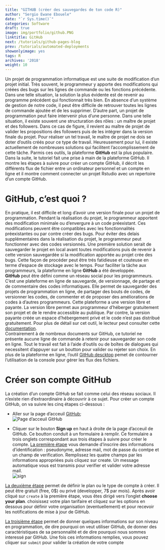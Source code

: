```yaml
---
title: "GITHUB (créer des sauvegardes de ton code R)"
author: "Sergio Ewane Ebouele"
date: "`r Sys.time()`"
categories: Software
draft: true
image: img/portfolio/github.PNG
linktitle: GitHub
next: /tutorials/github-pages-blog
prev: /tutorials/automated-deployments
showonlyimage: yes
tags: R
archives: '2018'
weight: 10
---
```



Un projet de programmation informatique est une suite de modification d'un projet initial. Très souvent, le programmeur y apporte des modifications qui créées des bugs sur les lignes de commande ou les fonctions précédente. Dans une telle situation, la solution la plus évidente est de revenir au programme précédent qui fonctionnait très bien. En absence d'un système de gestion de notre code, il peut être difficile de retrouver toutes les lignes de commande ajoutée et de les supprimer. D'autre part, un projet de programmation peut faire intervenir plus d'une personne. Dans une telle situation, il existe souvent une structuration des rôles : un maître de projet et des followers. Dans ce cas de figure, il revient au maître de projet de valider les propositions des followers puis de les intégrer dans la version finale du projet. Pour réaliser un tel travail, le maître de projet ne dois se doter d'outils créés pour ce type de travail. Heureusement pour lui, il existe actuellement de nombreuses solutions qui facilitent l'accomplissement de cette tâche. Parmis ces outils, la plateforme **GitHub** est la plus populaire.  
Dans la suite, le tutoriel fait une prise à main de la plateforme GitHub. Il montre les étapes à suivre pour créer un compte GitHub, il décrit les différents flux de fichier entre un ordinateur personnel et un compte en ligne et il montre comment connecter un projet Rstudio avec un repertoire d'un compte GitHub. 



# GitHub, c'est quoi ?
En pratique, il est difficile et long d'avoir une version finale pour un projet de programmation. Pendant la réalisation du projet, le programmeur apportent des modification minimale ou d'envergure à un code préexistant. Ces modifications peuvent être compatibles avec les fonctionnalités préexistantes ou par contre créer des bugs. Pour éviter des delais supplémentaires dans la réalisation du projet, le programmeur peut fonctionner avec des codes versionnés. Une première solution serait de sauvegarder le projet en local avant toutes modifications puis de revenir à cette version sauvegardée si la modification apportée au projet crée des bugs. Cette façon de procéder peut être trés fatidieuse et couteuse en terme d'espace de stockage avec le temps. Pour faciliter la tâche aux programmeurs, la plateforme en ligne **GitHub** a été developpée.  
**GitHub** peut être défini comme un réseau social pour les programmeurs. C'est une plateforme en ligne de sauvegarde, de versionnage, de partage et de commentaire des codes informatiques. Elle permet de sauvegarder des projets de programmation en ligne, de partager des bouts de codes, de versionner les codes, de commenter et de proposer des améliorations de codes à d'autres programmeurs. Cette plateforme a une version libre et payante. La version libre permet aux programmeur d'héberger gratuitement son projet et de le rendre accessible au publique. Par contre, la version payante créée un espace d'hébergement privé et le code n'est pas distribué gratuitement. Pour plus de détail sur cet outil, le lecteur peut consulter cette [documentation](https://fr.wikipedia.org/wiki/GitHub).  
Contrairement à de nombreux documents sur GitHub, ce tutoriel ne présente aucune ligne de commande à retenir pour sauvegarder son code en ligne. Tout le travail est fait à l'aide d'outils ou de boîtes de dialogues qui necessitent d'appuyer sur un boutton pour valider ou rejeter son choix. En plus de la plateforme en ligne, l'outil [GitHub descktop](https://desktop.github.com/) pemet de contourner l'utilisation de la console pour gérer les flux des fichiers.  

# Créer son compte GitHub
La création d'un compte GitHub se fait comme celui des réseau sociaux. Il n'existe rien d'extraordinaire à découvrir à ce sujet. Pour créer un compte GitHub, on va suivre les cinq étapes ci-dessous :

 - Aller sur la page d'acceuil [GitHub](https://github.com/);  
 ![Page d'acceuil GitHub](F:/Blog and Website/codeSources/BlogImg/githupacceuil.PNG)

 - Cliquer sur le bouton **Sign up** en haut à droite de la page d'acceuil de GitHub. Ce boutton conduit à un formulaire à remplir. Ce formulaire a trois onglets correspondant aux trois étapes à suivre pour créer le compte.
 [La première étape](https://github.com/join?source=experiment-header-dropdowns-home) vous demande d'inscrire des informations d'identification : pseudonyme, adresse mail, mot de passe du comtpe et un champ de verification. Remplissez les quatre champs par les informations appropriées puis cliquez sur create. Un message automatique vous est transmis pour verifier et valider votre adresse mail.  
 ![sign](F:/Blog and Website/codeSources/BlogImg/signup.PNG)  
 
 [La deuxième étape](https://github.com/join/plan) permet de définir le plan ou le type de compte à créer. Il peut être gratuit (free, $0\$$) ou privé (developper, $7\$$ par mois). Après avoir cliqué sur `create` à la première étape, vous êtes dirigé vers l'onglet **choose your plan**. choisissez votre plan tarifaire et cliquez sur les options en dessous pour définir votre organisation (eventuellement) et pour recevoir les notifications de mise à jour de GitHub.  
 
 [La troisième étape](https://github.com/join/customize) permet de donner quelques informations sur son niveau en programmation, de dire pourquoi on veut utiliser GitHub, de donner des caractéristiques de sa personnalité et de dire pourquoi nous sommes interessé par GitHub. Une fois ces informations remplies,  vous pouvez cliquer sur `submit` pour valider la création de votre compte






